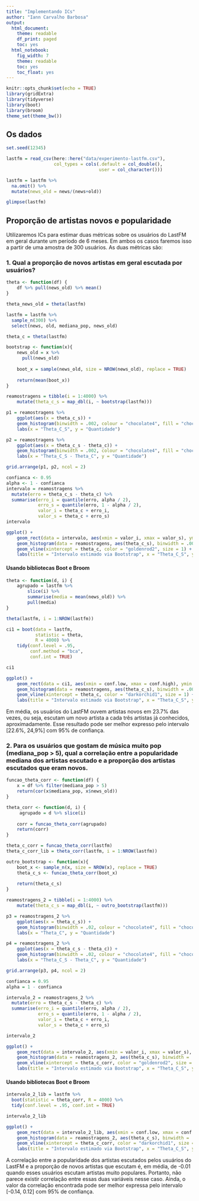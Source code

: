 ```yaml
---
title: "Implementando ICs"
author: "Iann Carvalho Barbosa"
output:
  html_document:
    theme: readable
    df_print: paged
    toc: yes
  html_notebook:
    fig_width: 7
    theme: readable
    toc: yes
    toc_float: yes
---
```


```r
knitr::opts_chunk$set(echo = TRUE)
library(gridExtra)
library(tidyverse)
library(boot)
library(broom)
theme_set(theme_bw())
```

## Os dados

```r
set.seed(12345)

lastfm = read_csv(here::here("data/experimento-lastfm.csv"), 
                  col_types = cols(.default = col_double(), 
                                   user = col_character()))

lastfm = lastfm %>%
  na.omit() %>%
  mutate(news_old = news/(news+old))

glimpse(lastfm)
```

## Proporção de artistas novos e popularidade

Utilizaremos ICs para estimar duas métricas sobre os usuários do LastFM em geral durante um período de 6 meses. Em ambos os casos faremos isso a partir de uma amostra de 300 usuários. As duas métricas são: 

### 1. Qual a proporção de novos artistas em geral escutada por usuários?

```r
theta <- function(df) {
    df %>% pull(news_old) %>% mean()
}

theta_news_old = theta(lastfm)
```

```r
lastfm = lastfm %>%
  sample_n(300) %>%
  select(news, old, mediana_pop, news_old)

theta_c = theta(lastfm)
```

```r
bootstrap <- function(x){
    news_old = x %>%
      pull(news_old)
    
    boot_x = sample(news_old, size = NROW(news_old), replace = TRUE)
    
    return(mean(boot_x))
}

reamostragens = tibble(i = 1:4000) %>% 
    mutate(theta_c_s = map_dbl(i, ~ bootstrap(lastfm)))
```

```r
p1 = reamostragens %>%
    ggplot(aes(x = theta_c_s)) +
    geom_histogram(binwidth = .002, colour = "chocolate4", fill = "chocolate2") +
    labs(x = "Theta_C_S", y = "Quantidade")

p2 = reamostragens %>%
    ggplot(aes(x = theta_c_s - theta_c)) +
    geom_histogram(binwidth = .002, colour = "chocolate4", fill = "chocolate2") +
    labs(x = "Theta_C_S - Theta_C", y = "Quantidade")

grid.arrange(p1, p2, ncol = 2)
```

```r
confianca <- 0.95
alpha <- 1 - confianca
intervalo = reamostragens %>% 
  mutate(erro = theta_c_s - theta_c) %>% 
  summarise(erro_i = quantile(erro, alpha / 2), 
            erro_s = quantile(erro, 1 - alpha / 2),
            valor_i = theta_c + erro_i, 
            valor_s = theta_c + erro_s)
intervalo
```

```r
ggplot() +
    geom_rect(data = intervalo, aes(xmin = valor_i, xmax = valor_s), ymin = -Inf, ymax = Inf, fill = "cyan2", alpha = .25) +
    geom_histogram(data = reamostragens, aes(theta_c_s), binwidth = .002, fill = "cyan3", colour = "cyan4") +
    geom_vline(xintercept = theta_c, color = "goldenrod2", size = 1) +
    labs(title = "Intervalo estimado via Bootstrap", x = "Theta_C_S", y = "Quantidade")
```

#### Usando bibliotecas Boot e Broom

```r
theta <- function(d, i) {
    agrupado = lastfm %>% 
        slice(i) %>%
        summarise(media = mean(news_old)) %>%
        pull(media)
}

theta(lastfm, i = 1:NROW(lastfm))
```

```r
ci1 = boot(data = lastfm,
           statistic = theta,
           R = 4000) %>%
    tidy(conf.level = .95,
         conf.method = "bca",
         conf.int = TRUE)

ci1
```

```r
ggplot() +
    geom_rect(data = ci1, aes(xmin = conf.low, xmax = conf.high), ymin = -Inf, ymax = Inf, fill = "darkolivegreen3", alpha = .25) +
    geom_histogram(data = reamostragens, aes(theta_c_s), binwidth = .002, fill = "darkolivegreen3", colour = "darkolivegreen4") +
    geom_vline(xintercept = theta_c, color = "darkorchid1", size = 1) +
    labs(title = "Intervalo estimado via Bootstrap", x = "Theta_C_S", y = "Quantidade")
```

Em média, os usuários do LastFM ouvem artistas novos em 23.7% das vezes, ou seja, escutam um novo artista a cada três artistas já conhecidos, aproximadamente. Esse resultado pode ser melhor expresso pelo intervalo [22.6%, 24,9%] com 95% de confiança.

### 2. Para os usuários que gostam de música muito pop (mediana_pop > 5), qual a correlação entre a popularidade mediana dos artistas escutado e a proporção dos artistas escutados que eram novos.

```r
funcao_theta_corr <- function(df) {
    x = df %>% filter(mediana_pop > 5)
    return(cor(x$mediana_pop, x$news_old))
}

theta_corr <- function(d, i) {
     agrupado = d %>% slice(i)
     
    corr = funcao_theta_corr(agrupado)
    return(corr)
}

theta_c_corr = funcao_theta_corr(lastfm)
theta_c_corr_lib = theta_corr(lastfm, i = 1:NROW(lastfm))
```

```r
outro_bootstrap <- function(x){
    boot_x <- sample_n(x, size = NROW(x), replace = TRUE)
    theta_c_s <- funcao_theta_corr(boot_x)
    
    return(theta_c_s)
}

reamostragens_2 = tibble(i = 1:4000) %>% 
    mutate(theta_c_s = map_dbl(i, ~ outro_bootstrap(lastfm)))
```

```r
p3 = reamostragens_2 %>%
    ggplot(aes(x = theta_c_s)) +
    geom_histogram(binwidth = .02, colour = "chocolate4", fill = "chocolate2") +
    labs(x = "Theta_C", y = "Quantidade")

p4 = reamostragens_2 %>%
    ggplot(aes(x = theta_c_s - theta_c)) +
    geom_histogram(binwidth = .02, colour = "chocolate4", fill = "chocolate2") +
    labs(x = "Theta_C_S - Theta_C", y = "Quantidade")

grid.arrange(p3, p4, ncol = 2)
```

```r
confianca = 0.95
alpha = 1 - confianca

intervalo_2 = reamostragens_2 %>% 
  mutate(erro = theta_c_s - theta_c) %>% 
  summarise(erro_i = quantile(erro, alpha / 2), 
            erro_s = quantile(erro, 1 - alpha / 2),
            valor_i = theta_c + erro_i, 
            valor_s = theta_c + erro_s)

intervalo_2
```

```r
ggplot() +
    geom_rect(data = intervalo_2, aes(xmin = valor_i, xmax = valor_s), ymin = -Inf, ymax = Inf, fill = "cyan3", alpha = .25) +
    geom_histogram(data = reamostragens_2, aes(theta_c_s), binwidth = .02, fill = "cyan3", colour = "cyan4") +
    geom_vline(xintercept = theta_c_corr, color = "goldenrod2", size = 1) +
    labs(title = "Intervalo estimado via Bootstrap", x = "Theta_C_S", y = "Quantidade")
```

#### Usando bibliotecas Boot e Broom

```r
intervalo_2_lib = lastfm %>%
  boot(statistic = theta_corr, R = 4000) %>% 
  tidy(conf.level = .95, conf.int = TRUE)

intervalo_2_lib
```

```r
ggplot() +
    geom_rect(data = intervalo_2_lib, aes(xmin = conf.low, xmax = conf.high), ymin = -Inf, ymax = Inf, fill = "darkolivegreen3", alpha = .25) +
    geom_histogram(data = reamostragens_2, aes(theta_c_s), binwidth = .02, fill = "darkolivegreen3", colour = "darkolivegreen4") +
    geom_vline(xintercept = theta_c_corr, color = "darkorchid1", size = 1) +
    labs(title = "Intervalo estimado via Bootstrap", x = "Theta_C_S", y = "Quantidade")
```

A correlação entre a popularidade dos artistas escutados pelos usuários do LastFM e a proporção de novos artistas que escutam é, em média, de -0.01 quando esses usuários escutam artistas muito populares. Portanto, não parece existir correlação entre essas duas variáveis nesse caso. Ainda, o valor da correlação encontrada pode ser melhor expressa pelo intervalo [-0.14, 0.12] com 95% de confiança.


